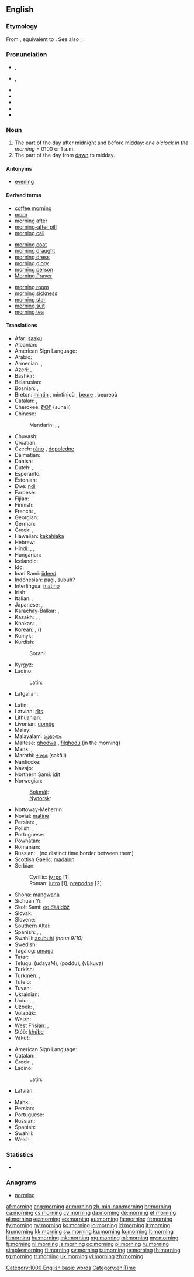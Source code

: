 ==English==

===Etymology===
From {{etyl|enm}} {{term|morwening|lang=enm}}, equivalent to {{suffix|morn|ing}}. See also {{term|morrow|lang=en}}, {{etyl|enm}} {{term|morwe|lang=enm}}.

===Pronunciation===
* {{a|RP}} {{IPA|/ˈmɔːnɪŋ/}}, {{X-SAMPA|/"mO:nIN/}}
* {{a|GenAm}} {{IPA|/ˈmɔɹnɪŋ/}}, {{X-SAMPA|/"mOrnIN/}}
* {{audio|en-us-morning.ogg|Audio (US)}}
* {{audio|En-uk-morning.ogg|Audio (UK)}}
* {{rhymes|ɔː(ɹ)nɪŋ}}
* {{hyphenation|morn|ing}}
* {{homophones|mourning}}

===Noun===
{{wikipedia}}
{{en-noun}}

# The part of the [[day]] after [[midnight]] and before [[midday]]: ''one o'clock in the morning'' = 0100 or 1 a.m.
# The part of the day from [[dawn]] to midday.

====Antonyms====
* [[evening]]

====Derived terms====
{{rel-top3|terms derived from morning}}
* [[coffee morning]]
* [[morn]]
* [[morning after]]
* [[morning-after pill]]
* [[morning call]]
{{rel-mid3}}
* [[morning coat]]
* [[morning draught]]
* [[morning dress]]
* [[morning glory]]
* [[morning person]]
* [[Morning Prayer]]
{{rel-mid3}}
* [[morning room]]
* [[morning sickness]]
* [[morning star]]
* [[morning suit]]
* [[morning tea]]
{{rel-bottom}}

====Translations====
{{trans-top|the part of the day after midnight and before midday}}
* Afar: [[saaku]]
* Albanian: {{t-|sq|mëngjes|xs=Albanian}}
* American Sign Language: {{tø|ase|FlatB@NearShoulder-PalmBack-FlatB@BaseInForearm-PalmBack FlatB@SideAbdomenhigh-PalmUp-FlatB@BaseInForearm-PalmBack}}
* Arabic: {{t|ar|صباح|m|tr=SabaaH|alt=صَبَاح|sc=Arab}}
* Armenian: {{t-|hy|առավոտ|tr=aṙavot}}, {{t+|hy|ցերեկ|tr=c’erek}}
* Azeri: {{t+|az|səhər|xs=Azeri}}, {{t+|az|sabah|xs=Azeri}}
* Bashkir: {{tø|ba|иртә|tr=irtə|sc=Cyrl|xs=Bashkir}}
* Belarusian: {{t|be|раніца|tr=ránica|sc=Cyrl}}
* Bosnian: {{t-|bs|jutro|n}}, {{t-|bs|sabah|m}}
* Breton: [[mintin]] {{m}}, mintinioù {{p}}, [[beure]] {{m}}, beureoù {{p}}
* Catalan: {{t+|ca|matinada|f}}, {{t+|ca|matí|m}}
* Cherokee: [[ᏑᎾᎵ]] (sunali)
* Chinese:
*: Mandarin: {{t|zh|早晨|tr=zǎochén|sc=Hani}}, {{t|zh|上午|tr=shàngwǔ|sc=Hani}}, {{t|zh|早上|tr=zǎoshàng|sc=Hani}}
* Chuvash: {{tø|cv|ир|tr=ir|sc=Cyrl}}
* Croatian: {{t-|hr|jutro|n}}
* Czech: [[ráno]] {{n}} {{qualifier|shortly after sunrise}}, [[dopoledne]] {{n}}
* Dalmatian: {{tø|dlm|desmun|m}}
* Danish: {{t-|da|morgen|c}}
* Dutch: {{t+|nl|ochtend}}, {{t+|nl|morgen}}
* Esperanto: {{t-|eo|mateno|xs=Esperanto}}
* Estonian: {{t+|et|hommik}}
* Ewe: [[ŋdi]]
* Faroese: {{t+|fo|morgun|xs=Faroese}}
* Fijian: {{t|fj|mataka}}
* Finnish: {{t+|fi|aamu}}
* French: {{t+|fr|matin|m}}, {{t+|fr|matinée|f}}
* Georgian: {{t+|ka|დილა|tr=dila|sc=Geor|xs=Georgian}}
* German: {{t+|de|Morgen|m}}
* Greek: {{t|el|πρωί|n|tr=proí|sc=Grek}}, {{t|el|πρωινό|n|tr=proinò|sc=Grek}}
* Hawaiian: [[kakahiaka]] {{n}}
* Hebrew: {{t|he|בקר|alt=בֹּקֶר, בוקר|m|tr=bóker|sc=Hebr}}
* Hindi: {{t|hi|सुबह|f|tr=subah|sc=Deva}}, {{t|hi|सवेरा|m|tr=saverā|sc=Deva}}, {{t|hi|प्रभात|tr=prabhāt|sc=Deva}}
* Hungarian: {{t+|hu|reggel}}
* Icelandic: {{t+|is|morgunn|m}}
* Ido: {{t+|io|matino|xs=Ido}}
* Inari Sami: [[iiđeed]]
* Indonesian: [[pagi]], [[subuh]]?
* Interlingua: [[matino]]
* Irish: {{t-|ga|maidin|f|xs=Irish}}
* Italian: {{t+|it|mattina|f}}, {{t+|it|mattino|m}}
* Japanese: {{t|ja|朝|tr=[[あさ]], ása|sc=Jpan}}, {{t|ja|午前|tr=[[ごぜん]], gozen|sc=Jpan}}
* Karachay-Balkar: {{tø|krc|эртден|tr=ertden|sc=Cyrl}}, {{tø|krc|эртдембла|tr=ertdembla|sc=Cyrl}}
* Kazakh: {{t+|kk|таңертең|tr=tañerteñ|sc=Cyrl|xs=Kazakh}}, {{t-|kk|ерте|tr=erte|sc=Cyrl|xs=Kazakh}}, {{t-|kk|таң|tr=tañ|sc=Cyrl|xs=Kazakh}}
* Khakas: {{tø|kjh|иртен|tr=irten|sc=Cyrl}}, {{tø|kjh|иртенгізі|tr=irtengízí|sc=Cyrl}}
* Korean: {{t|ko|아침|tr=achim|sc=Kore}}, {{t|ko|오전|tr=ojeon|sc=Kore}} ({{t|ko|午前|sc=Kore}})
* Kumyk: {{tø|kum|эртен|tr=erten|sc=Cyrl}}
* Kurdish:
*: Sorani: {{ku-Arab|[[به‌یانی]]}}
* Kyrgyz: {{t-|ky|эртең|tr=erteñ|sc=Cyrl|xs=Kyrgyz}}
* Ladino:
*: Latin: {{tø|lad|demanyana|f|sc=Latn}}
* Latgalian: {{tø|ltg|reits|m}}
{{trans-mid}}
* Latin: {{t+|la|mane|n}}, {{t-|la|matutina tempora|n|p}}, {{t-|la|matutina tempora|n|p}}, {{t-|la|crepusculum|n}}, {{t-|la|matutinum|n}}
* Latvian: [[rīts]] {{m}}
* Lithuanian: {{t+|lt|rytas|m|xs=Lithuanian}}
* Livonian: [[ūomõg]]
* Malay: {{t+|ms|pagi|xs=Malay}}
* Malayalam: [[പ്രഭാതം]]
* Maltese: [[għodwa]] {{f}}, [[filgħodu]] (in the morning)
* Manx: {{t-|gv|maddin|f}}, {{t-|gv|madjin|f}}
* Marathi: [[सकाळ]] (sakāll)
* Nanticoke: {{tø|nnt|weschpa}}
* Navajo: {{tø|nv|abíní}}
* Northern Sami: [[iđit]]
* Norwegian:
*: [[Bokmål]]: {{t+|no|morgen|m}}
*: [[Nynorsk]]: {{t+|nn|morgon|m|xs=Norwegian Nynorsk}}
* Nottoway-Meherrin: {{tø|nwy|suntetung}}
* Novial: [[matine]]
* Persian: {{t|fa|بامداد|tr=bāmdād|sc=fa-Arab}}, {{t|fa|صبح|tr=sobh|sc=fa-Arab}}
* Polish: {{t+|pl|rano|n}}, {{t+|pl|ranek|m}}
* Portuguese: {{t+|pt|manhã|f}}
* Powhatan: {{tø|pim|papasowh}}
* Romanian: {{t-|ro|dimineață|f}}
* Russian: {{t+|ru|утро|n|tr=útro}}, {{t+|ru|ночь|f}} (no distinct time border between them)
* Scottish Gaelic: [[madainn]] {{f}}
* Serbian:
*: Cyrillic: [[јутро#Serbian|јутро]] {{n}} [1]
*: Roman: [[jutro#Serbian|jutro]] {{n}} [1], [[prepodne]] [2]
* Shona: [[mangwana]]
* Sichuan Yi: {{tø|ii|ꏜ|tr=ry}}
* Skolt Sami: [[ee ́đääldõž]]
* Slovak: {{t|sk|ráno|n}}
* Slovene: {{t+|sl|jutro|n}}
* Southern Altai: {{tø|alt|таҥ|tr=tañ|sc=Cyrl}}
* Spanish: {{t+|es|madrugada|f}}, {{t+|es|mañana|f}}, {{t-|es|AM}}
* Swahili: [[asubuhi]] ''(noun 9/10)''
* Swedish: {{t+|sv|morgon|c}}
* Tagalog: [[umaga]]
* Tatar: {{t-|tt|irtä|xs=Tatar}}
* Telugu: {{t|te|ఉదయం}} (udayaM), {{t|te|పొద్దు}} (poddu), {{t|te|వేకువ}} (vEkuva)
* Turkish: {{t+|tr|sabah}}
* Turkmen: {{t-|tk|ertir|xs=Turkmen}}, {{t-|tk|säher|xs=Turkmen}}
* Tutelo: {{tø|tta|kanahampuai}}
* Tuvan: {{tø|tyv|эртен|tr=erten|sc=Cyrl}}
* Ukrainian: {{t|uk|ранок|m|tr=ránok|sc=Cyrl}}
* Urdu: {{t|ur|صبح|f|tr=subah|sc=ur-Arab}}, {{t|ur|سویرا|m|tr=saverā|sc=ur-Arab}}, {{t|ur|پربهات|tr=prabhāt|sc=ur-Arab}}
* Uzbek: {{t-|uz|erta|xs=Uzbek}}, {{t-|uz|ertalab|xs=Uzbek}}
* Volapük: {{t+|vo|göd}}
* Welsh: {{t-|cy|bore|m|xs=Welsh}}
* West Frisian: {{t+|fy|moarntiid|xs=West Frisian}}, {{t+|fy|moarn|c|xs=West Frisian}}
* !Xóõ: [[khúbe]]
* Yakut: {{tø|sah|сарсыарда|tr=sarsıarda|sc=Cyrl}}
{{trans-bottom}}

{{trans-top|part of the day between dawn and midday}}
* American Sign Language: {{tø|ase|FlatB@NearShoulder-PalmBack-FlatB@BaseInForearm-PalmBack FlatB@SideAbdomenhigh-PalmUp-FlatB@BaseInForearm-PalmBack}}
* Catalan: {{t+|ca|matí|m}}
* Greek: {{t|el|πρωί|n|tr=proí|sc=Grek}}, {{t|el|πρωινό|n|tr=proinò|sc=Grek}}
* Ladino:
*: Latin: {{tø|lad|demanyana|f|sc=Latn}}
* Latvian: {{t+|lv|rīts|m}}
{{trans-mid}}
* Manx: {{t-|gv|maddin|f}}, {{t-|gv|madjin|f}}
* Persian: {{t|fa|بامداد،صبح|tr=bāmdād,sobh|xs=Persian}}
* Portuguese: {{t|pt|manhã}}
* Russian: {{t+|ru|утро|n}}
* Spanish: {{t+|es|mañana|f}}
* Swahili: {{t+|sw|asubuhi|xs=Swahili}}
* Welsh: {{t-|cy|bore|m|xs=Welsh}}
{{trans-bottom}}

===Statistics===
* {{rank|sent|keep|myself|273|morning|money|door|round}}

===Anagrams===
* [[norming#English|norming]]

[[Category:1000 English basic words]]
[[Category:en:Time]]

[[af:morning]]
[[ang:morning]]
[[ar:morning]]
[[zh-min-nan:morning]]
[[br:morning]]
[[ca:morning]]
[[cs:morning]]
[[cy:morning]]
[[da:morning]]
[[de:morning]]
[[et:morning]]
[[el:morning]]
[[es:morning]]
[[eo:morning]]
[[eu:morning]]
[[fa:morning]]
[[fr:morning]]
[[fy:morning]]
[[gv:morning]]
[[ko:morning]]
[[io:morning]]
[[id:morning]]
[[it:morning]]
[[kn:morning]]
[[kk:morning]]
[[sw:morning]]
[[ku:morning]]
[[lo:morning]]
[[lt:morning]]
[[li:morning]]
[[hu:morning]]
[[mk:morning]]
[[mg:morning]]
[[ml:morning]]
[[my:morning]]
[[fj:morning]]
[[nl:morning]]
[[ja:morning]]
[[oc:morning]]
[[pl:morning]]
[[ru:morning]]
[[simple:morning]]
[[fi:morning]]
[[sv:morning]]
[[ta:morning]]
[[te:morning]]
[[th:morning]]
[[tg:morning]]
[[tr:morning]]
[[uk:morning]]
[[vi:morning]]
[[zh:morning]]
